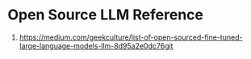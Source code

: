 # Open Source LLM Reference

1. https://medium.com/geekculture/list-of-open-sourced-fine-tuned-large-language-models-llm-8d95a2e0dc76git